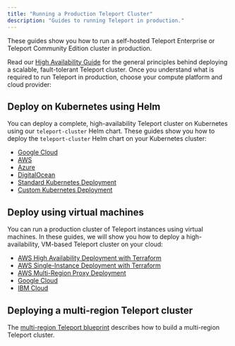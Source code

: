 ```yaml
---
title: "Running a Production Teleport Cluster"
description: "Guides to running Teleport in production."
---
```


These guides show you how to run a self-hosted Teleport Enterprise or Teleport
Community Edition cluster in production.

Read our [High Availability Guide](./high-availability.mdx) for the general
principles behind deploying a scalable, fault-tolerant Teleport cluster. Once
you understand what is required to run Teleport in production, choose your
compute platform and cloud provider:

## Deploy on Kubernetes using Helm

You can deploy a complete, high-availability Teleport cluster on Kubernetes
using our `teleport-cluster` Helm chart. These guides show you how to deploy the
`teleport-cluster` Helm chart on your Kubernetes cluster:

- [Google Cloud](./helm-deployments/gcp.mdx)
- [AWS](./helm-deployments/aws.mdx)
- [Azure](./helm-deployments/azure.mdx)
- [DigitalOcean](./helm-deployments/digitalocean.mdx)
- [Standard Kubernetes Deployment](./helm-deployments/kubernetes-cluster.mdx)
- [Custom Kubernetes Deployment](./helm-deployments/custom.mdx)

## Deploy using virtual machines

You can run a production cluster of Teleport instances using virtual machines.
In these guides, we will show you how to deploy a high-availability, VM-based
Teleport cluster on your cloud:

- [AWS High Availability Deployment with Terraform](./deployments/aws-ha-autoscale-cluster-terraform.mdx)
- [AWS Single-Instance Deployment with Terraform](./deployments/aws-starter-cluster-terraform.mdx)
- [AWS Multi-Region Proxy Deployment](./deployments/aws-gslb-proxy-peering-ha-deployment.mdx)
- [Google Cloud](./deployments/gcp.mdx)
- [IBM Cloud](./deployments/ibm.mdx)

## Deploying a multi-region Teleport cluster

The [multi-region Teleport blueprint](./multi-region-blueprint.mdx) describes
how to build a multi-region Teleport cluster.
